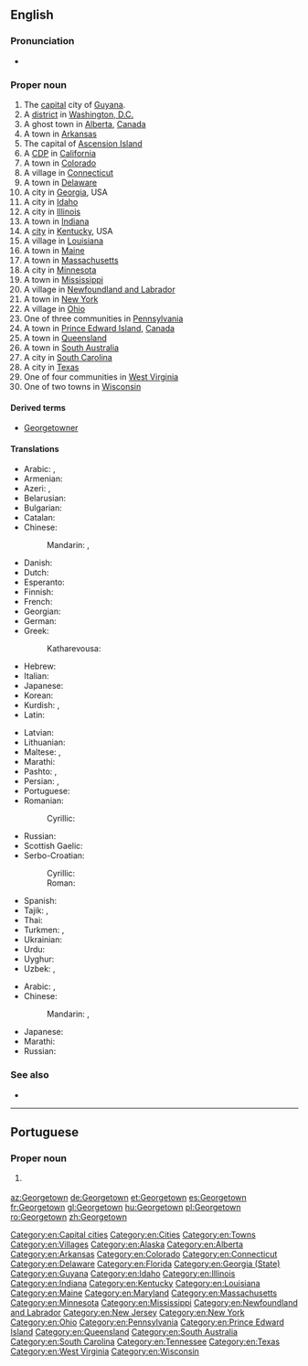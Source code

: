 {{slim-wikipedia|Georgetown (disambiguation)}}
{{also|George Town}}
==English==
{{wikipedia}}

===Pronunciation===
* {{homophones|lang=en|George Town}}

===Proper noun===
{{en-proper noun}}

# The [[capital]] city of [[Guyana]].
# A [[district]] in [[Washington, D.C.]]
# A ghost town in [[Alberta]], [[Canada]]
# A town in [[Arkansas]]
# The capital of [[Ascension Island]]
# A [[CDP]] in [[California]]
# A town in [[Colorado]]
# A village in [[Connecticut]]
# A town in [[Delaware]]
# A city in [[Georgia]], USA
# A city in [[Idaho]]
# A city in [[Illinois]]
# A town in [[Indiana]]
# A [[city]] in [[Kentucky]], USA
# A village in [[Louisiana]]
# A town in [[Maine]]
# A town in [[Massachusetts]]
# A city in [[Minnesota]]
# A town in [[Mississippi]]
# A village in [[Newfoundland and Labrador]]
# A town in [[New York]]
# A village in [[Ohio]]
# One of three communities in [[Pennsylvania]]
# A town in [[Prince Edward Island]], [[Canada]]
# A town in [[Queensland]]
# A town in [[South Australia]]
# A city in [[South Carolina]]
# A city in [[Texas]]
# One of four communities in [[West Virginia]]
# One of two towns in [[Wisconsin]]

====Derived terms====
* [[Georgetowner]]

====Translations====
{{trans-top|capital of Guyana}}
* Arabic: {{t|ar|جورجتاون|m|tr=Jurjtawn|sc=Arab}}, {{t|ar|جورج تاون|m|tr=Jurj Tawn|sc=Arab}}
* Armenian: {{t|hy|Ջորջտաուն|sc=Armn}}
* Azeri: {{t|az|Ҹорҹтаун|sc=Cyrl}}, {{t|az|Corctaun}}
* Belarusian: {{t|be|Джорджтаўн|tr=Džordžtaŭn|sc=Cyrl}}
* Bulgarian: {{t|bg|Джорджтаун|sc=Cyrl}}
* Catalan: {{t|ca|Georgetown}}
* Chinese:
*: Mandarin: {{t|cmn|喬治敦|sc=Hani}}, {{t+|cmn|乔治敦|tr=Qiáozhìdūn|sc=Hani}}
* Danish: {{t|da|Georgetown}}
* Dutch: {{t|nl|Georgetown}}
* Esperanto: {{t|eo|Ĝorĝtaŭno}}
* Finnish: {{t|fi|Georgetown}}
* French: {{t+|fr|Georgetown}}
* Georgian: {{t|ka|ჯორჯტაუნი|sc=Geor}}
* German: {{t+|de|Georgetown}}
* Greek: {{t|el|Τζόρτζταουν|tr=Tzórtztaoun|sc=Grek}}
*: Katharevousa: {{t|el|Τζώρτζταουν|tr=Tzṓrtztaoun|sc=Grek}}
* Hebrew: {{t|he|ג'ורג' טאון|sc=Hebr}}
* Italian: {{t|it|Georgetown}}
* Japanese: {{t|ja|ジョージタウン|tr=Jōjitaun|sc=Jpan}}
* Korean: {{t+|ko|조지타운|tr=Jojitaun|sc=Hang}}
* Kurdish: {{t|ku|جۆرج تاون|sc=ku-Arab}}, {{t|ku|Corctawn}}
* Latin: {{t|la|Georgiopolis}}
{{trans-mid}}
* Latvian: {{t|lv|Džordžtauna}}
* Lithuanian: {{t|lt|Džordžtaunas}}
* Maltese: {{t|mt|Ġorġtawn}}, {{t|mt|Belt ta' Ġorġ}}
* Marathi: {{t|mr|जॉर्जटाउन|n|tr=jǒrjṭāun|sc=Deva}}
* Pashto: {{t|ps|جورج ټون|tr=jorj ṫaun|sc=ps-Arab}}, {{t|ps|جورج ټاون|tr=jorj ṫāūn|sc=ps-Arab}}
* Persian: {{t|fa|جورج تاون|tr=jorj tāun|sc=fa-Arab}}, {{t|fa|جورج تائون|tr=jorj tā'ūn|sc=fa-Arab}}
* Portuguese: {{t|pt|Georgetown}}
* Romanian: {{t+|ro|Georgetown}}
*: Cyrillic: {{t|ro|Ӂеорӂетаун|tr=Djeordjetaun|sc=Cyrl}}
* Russian: {{t|ru|Джорджтаун|m|tr=Džórdžtaun, Džordžtáun|sc=Cyrl}}
* Scottish Gaelic: {{t|gd|Baile Dheòrsa}}
* Serbo-Croatian:
*: Cyrillic: {{t|sh|Џорџтаун|m|sc=Cyrl}}
*: Roman: {{t|sh|Džordžtaun|m}}
* Spanish: {{t+|es|Georgetown}}
* Tajik: {{t|tg|Ҷорҷтаун|tr=Ǧorǧtaun|sc=Cyrl}}, {{t|tg|جارجتون|tr=Jôrjtaun|sc=Arab}}
* Thai: {{t|th|จอร์จทาวน์|sc=Thai|tr=jòttaao}}
* Turkmen: {{t|tk|Джорджтаун|sc=Cyrl}}, {{t|tk|Jorjtaun}}
* Ukrainian: {{t|uk|Джорджтаун|sc=Cyrl}}
* Urdu: {{t|ur|جارج ٹاؤن|tr=jārj ṫā'un|sc=ug-Arab}}
* Uyghur: {{t|ug|جورجتاۋن|tr=Jorjtawn|sc=ug-Arab}}
* Uzbek: {{t|uz|Джорджтаун|sc=Cyrl}}, {{t|uz|Djordjtaun}}
{{trans-bottom}}

{{trans-top|district of Washington, DC}}
* Arabic: {{t|ar|جورجتاون|m|tr=jurjtawn|sc=Arab}}, {{t|ar|جورج تاون|m|tr=jurj tawn|sc=Arab}}
* Chinese:
*: Mandarin: {{t|cmn|喬治敦|sc=Hani}}, {{t+|cmn|乔治敦|tr=Qiáozhìdūn|sc=Hani}}
{{trans-mid}}
* Japanese: {{t|ja|ジョージタウン|tr=Jōjitaun}}
* Marathi: {{t|mr|जॉर्जटाउन|tr=jǒrjaṭāuna|sc=Deva}}
* Russian: {{t|ru|Джорджтаун|m|tr=Džórdžtaun, Džordžtáun|sc=Cyrl}}
{{trans-bottom}}

===See also===
* {{projectlink|wikipedia}}

[[Category:en:Capital cities]]
[[Category:en:Cities]]
[[Category:en:Towns]]
[[Category:en:Villages]]
[[Category:en:Alaska]]
[[Category:en:Alberta]]
[[Category:en:Arkansas]]
[[Category:en:Colorado]]
[[Category:en:Connecticut]]
[[Category:en:Delaware]]
[[Category:en:Florida]]
[[Category:en:Georgia (State)]]
[[Category:en:Guyana]]
[[Category:en:Idaho]]
[[Category:en:Illinois]]
[[Category:en:Indiana]]
[[Category:en:Kentucky]]
[[Category:en:Louisiana]]
[[Category:en:Maine]]
[[Category:en:Maryland]]
[[Category:en:Massachusetts]]
[[Category:en:Minnesota]]
[[Category:en:Mississippi]]
[[Category:en:Newfoundland and Labrador]]
[[Category:en:New Jersey]]
[[Category:en:New York]]
[[Category:en:Ohio]]
[[Category:en:Pennsylvania]]
[[Category:en:Prince Edward Island]]
[[Category:en:Queensland]]
[[Category:en:South Australia]]
[[Category:en:South Carolina]]
[[Category:en:Tennessee]]
[[Category:en:Texas]]
[[Category:en:West Virginia]]
[[Category:en:Wisconsin]]

----

==Portuguese==

===Proper noun===
{{pt-proper noun}}

# {{l/en|Georgetown}} {{gloss|capital of Guyana}}

[[az:Georgetown]]
[[de:Georgetown]]
[[et:Georgetown]]
[[es:Georgetown]]
[[fr:Georgetown]]
[[gl:Georgetown]]
[[hu:Georgetown]]
[[pl:Georgetown]]
[[ro:Georgetown]]
[[zh:Georgetown]]